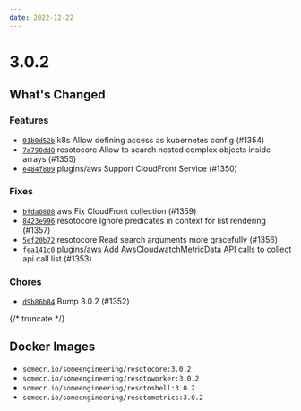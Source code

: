 ```yaml
---
date: 2022-12-22
---
```


# 3.0.2

## What's Changed

### Features

- [`01b0d52b`](https://github.com/someengineering/resoto/commit/01b0d52b) <span class="badge badge--secondary">k8s</span> Allow defining access as kubernetes config (#1354)
- [`7a790dd8`](https://github.com/someengineering/resoto/commit/7a790dd8) <span class="badge badge--secondary">resotocore</span> Allow to search nested complex objects inside arrays (#1355)
- [`e484f809`](https://github.com/someengineering/resoto/commit/e484f809) <span class="badge badge--secondary">plugins/aws</span> Support CloudFront Service (#1350)

### Fixes

- [`bfda0808`](https://github.com/someengineering/resoto/commit/bfda0808) <span class="badge badge--secondary">aws</span> Fix CloudFront collection (#1359)
- [`8423e996`](https://github.com/someengineering/resoto/commit/8423e996) <span class="badge badge--secondary">resotocore</span> Ignore predicates in context for list rendering (#1357)
- [`5ef20b72`](https://github.com/someengineering/resoto/commit/5ef20b72) <span class="badge badge--secondary">resotocore</span> Read search arguments more gracefully (#1356)
- [`fea141c0`](https://github.com/someengineering/resoto/commit/fea141c0) <span class="badge badge--secondary">plugins/aws</span> Add AwsCloudwatchMetricData API calls to collect api call list (#1353)

### Chores

- [`d9b86b84`](https://github.com/someengineering/resoto/commit/d9b86b84) Bump 3.0.2 (#1352)

{/* truncate */}

## Docker Images

- `somecr.io/someengineering/resotocore:3.0.2`
- `somecr.io/someengineering/resotoworker:3.0.2`
- `somecr.io/someengineering/resotoshell:3.0.2`
- `somecr.io/someengineering/resotometrics:3.0.2`
